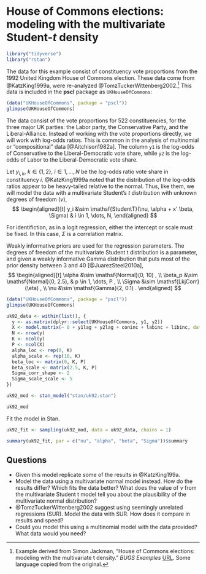 # House of Commons elections: modeling with the multivariate Student-$t$ density {#uk92}


```r
library("tidyverse")
library("rstan")
```



The data for this example consist of constituency vote proportions from the 1992 United Kingdom House of Commons election.
These data come from @KatzKing1999a, were re-analyzed @TomzTuckerWittenberg2002.[^uk92-source] 
This data is included in the **pscl** package as `UKHouseOfCommons`:
```r
(data("UKHouseOfCommons", package = "pscl"))
glimpse(UKHouseOfCommons)
```

The data consist of the vote proportions for 522 constituencies, for the three major UK parties: the Labor party, the Conservative Party, and the Liberal-Alliance.
Instead of working with the vote proportions directly, we will work with log-odds ratios.
This is common in the analysis of multinomial or "compositional" data [@Aitchison1982a].
The column `y1` is the log-odds of Conservative to the Liberal-Democratic vote share, while `y2` is the log-odds of Labor to the Liberal-Democratic vote share.


Let $y_{i,k}$, $k \in \{1, 2\}$, $i \in 1, \dots, N$ be the log-odds ratio vote share in constituency $i$.
@KatzKing1999a noted that the distribution of the log-odds ratios appear to be heavy-tailed relative to the normal.
Thus, like them, we will model the data with a multivariate Student's $t$ distribution with unknown degrees of freedom ($\nu$),
$$
\begin{aligned}[t]
y_i &\sim \mathsf{StudentT}(\nu, \alpha + x' \beta, \Sigma) & i \in 1, \dots, N,
\end{aligned}
$$

For identifiction, as in a logit regression, either the intercept or scale must be fixed. In this case, $\Sigma$ is a correlation matrix.

Weakly informative priors are used for the regression parameters. 
The degrees of freedom of the multivariate Student t distribution is a parameter, and given a weakly informative Gamma distribution that puts most of the prior density between 3 and 40 [@JuarezSteel2010a],
$$
\begin{aligned}[t]
\alpha &\sim  \mathsf{Normal}(0, 10) , \\
\beta_p &\sim \mathsf{Normal}(0, 2.5), & p \in 1, \dots, P , \\
\Sigma &\sim \mathsf{LkjCorr}(\eta) , \\
\nu &\sim \mathsf{Gamma}(2, 0.1) .
\end{aligned}
$$

```r
(data("UKHouseOfCommons", package = "pscl"))
glimpse(UKHouseOfCommons)
```

```r
uk92_data <- within(list(), {
  y <- as.matrix(dplyr::select(UKHouseOfCommons, y1, y2))
  X <- model.matrix(~ 0 + y1lag + y2lag + coninc + labinc + libinc, data = UKHouseOfCommons) %>% scale()
  N <- nrow(y)
  K <- ncol(y)
  P <- ncol(X)
  alpha_loc <- rep(0, K)
  alpha_scale <- rep(10, K)
  beta_loc <- matrix(0, K, P)
  beta_scale <- matrix(2.5, K, P)
  Sigma_corr_shape <- 2
  Sigma_scale_scale <- 5
})
```

```r
uk92_mod <- stan_model("stan/uk92.stan")
```
```r
uk92_mod
```

Fit the model in Stan.
```r
uk92_fit <- sampling(uk92_mod, data = uk92_data, chains = 1)
```
```r
summary(uk92_fit, par = c("nu", "alpha", "beta", "Sigma"))$summary
```

## Questions

- Given this model replicate some of the results in @KatzKing199a.
- Model the data using a multivariate normal model instead. How do the results differ? Which fits the data better? What does the value of $\nu$ from the multivariate Student t model tell you about the plausibility of the multivariate normal distribution?
- @TomzTuckerWittenberg2002 suggest using seemingly unrelated regressions (SUR). Model the data with SUR. How does it compare in results and speed?
- Could you model this using a multinomial model with the data provided? What data would you need?

[^uk92-source]: Example derived from Simon Jackman, "House of Commons elections: modeling with the multivariate t density." *BUGS Examples* [URL](https://web-beta.archive.org/web/20070724034125/http://jackman.stanford.edu/mcmc/92.odc). Some language copied from the original.

